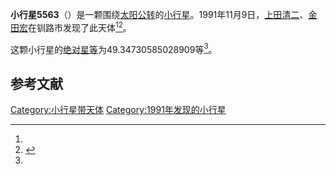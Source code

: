 {{Infobox planet
| bgcolour = #FFFFC0
| name = 5563
| symbol = 
| image = 
| caption = 
| discovery = yes
| discovery_ref = 
| discoverer = [[上田清二|上田清二]]、[[金田宏|金田宏]]
| discovery_site = [[钏路市|钏路市]] 
| discovered = 1991年11月9日
| designations = yes
| mp_name = 
| named_after = 
| alt_names = 1991 VZ1/ 1942 GN / 1952 HP2 / 1968 UX1 / 1973 YL2
| mp_category = [[主带小行星|主带小行星]]
| orbit_ref = <ref name="a">[http://ssd.jpl.nasa.gov/sbdb.cgi?sstr=5563 5563] {{Wayback|url=http://ssd.jpl.nasa.gov/sbdb.cgi?sstr=5563 |date=20110610003215 }}，小行星數據庫瀏覽器（JPL Small-Body Database Browser）－[[美国国家航空航天局|美国国家航空航天局]]喷气推进实验室</ref>
| epoch = 2456400.5 (2013年4月18日更新)
| aphelion = {{convert|2.938643032812044|AU|km|3|abbr=on|lk=out}}
| perihelion = {{convert|2.590002931369198|AU|km|3|abbr=on}}
| semimajor = {{convert|2.764322982090621|AU|km|3|abbr=on}}
| eccentricity = 0.063060667
| period = 1678.732906 [[日|日]]<br />4.6[[儒略年|儒略年]]
| avg_speed = 
| inclination = 10.47343967093687
| asc_node = 68.14959756092279
| mean_anomaly = 
| arg_peri = 49.34730585028909
| satellites = 
| physical_characteristics = yes
| dimensions = 
| mass = 
| density = 
| surface_grav = 
| escape_velocity = 
| sidereal_day = 
| axial_tilt = 
| pole_ecliptic_lat = 
| pole_ecliptic_lon = 
| albedo = 
| temperatures= 
| temp_name1 = 
| mean_temp_1 = 
| max_temp_1 = 
| temp_name2 = 
| max_temp_2 = 
| spectral_type = 
| abs_magnitude = 49.34730585028909
}}

'''小行星5563'''（{{lang-en|5563}}）是一颗围绕[[太阳|太阳]][[公转|公转]]的[[小行星|小行星]]。1991年11月9日，[[上田清二|上田清二]]、[[金田宏|金田宏]]在钏路市发现了此天体<ref name="a" /><ref>{{cite news|title=小行星列表|url=http://cfa-www.harvard.edu/iau/lists/NumberedMPs.txt|accessdate=2013-07-08|newspaper=哈佛大学|archive-date=2008-05-17|archive-url=https://web.archive.org/web/20080517010638/http://cfa-www.harvard.edu/iau/lists/NumberedMPs.txt|dead-url=no}}</ref>。

这颗小行星的[[绝对星等|绝对星等]]为49.34730585028909等<ref name="a" />。

==参考文献==
{{reflist}}
{{Minor Planet Number|[[小行星5562|小行星5562]]|[[小行星5564|小行星5564]]}}

{{小天体}}

[[Category:小行星带天体|Category:小行星带天体]]
[[Category:1991年发现的小行星|Category:1991年发现的小行星]]

{{asteroid-stub}}